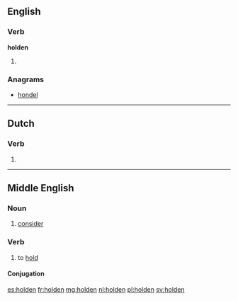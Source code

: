 ==English==

===Verb===
'''holden'''

# {{archaic}} {{past participle of|hold}}

===Anagrams===
* [[hondel#English|hondel]]

----

==Dutch==

===Verb===
{{head|nl}}

# {{nl-verb-form|n=pl|t=past|m=ind+subj|hollen}}

----

==Middle English==
{{attention|enm|not a noun}}

===Noun===
{{head|enm|noun}}

# [[consider]]

===Verb===
{{head|enm|verb}}

# to [[hold]]

====Conjugation====
{{enm-conj|type=strong|holde|holdeþ, holden|holdest|holdeþ, holden|holdeþ|holdeþ, holden|holde|holden|holdende, holdinge|(y)holden|held(e)|helden|helde(st)|helden|held(e)|helden|helde|helde|hold(e)|holdeþ}}

[[es:holden]]
[[fr:holden]]
[[mg:holden]]
[[nl:holden]]
[[pl:holden]]
[[sv:holden]]